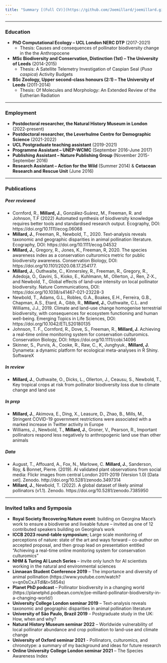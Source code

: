 ```yaml
---
title: "Summary [(Full CV)](https://github.com/Joemillard/joemillard.github.io/blob/main/docs/Joe-Millard_CV.pdf)"
---
```


***

### **Education**
- **PhD Computational Ecology – UCL London NERC DTP** (2017-2021)
  - Thesis: Causes and consequences of pollinator biodiversity change in the the Anthropocene
- **MSc Biodiversity and Conservation, Distinction (1st) – The University of Leeds** (2014-2015)
  - Thesis: A Satellite Telemetry Investigation of Caspian Seal (*Pusa caspica*) Activity Budgets
- **BSc Zoology, Upper second-class honours (2:1) – The University of Leeds** (2011-2014) 
  - Thesis: Of Molecules and Morphology: An Extended Review of the Eutherian Radiation 

***

### **Employment**
- **Postdoctoral researcher, the Natural History Museum in London** (2022-present)
- **Postdoctoral researcher, the Leverhulme Centre for Demographic Science** (2021-2022)
- **UCL Postgraduate teaching assistant** (2019-2021)
- **Programme Assistant – UNEP-WCMC** (September 2016-June 2017) 
- **Publishing Assistant – Nature Publishing Group** (November 2015-September 2016) 
- **Research Assistant – Action for the Wild** (Summer 2014) & **Cetacean Research and Rescue Unit** (June 2016)

***

### **Publications**

##### **Peer reviewed**
- Cornford, R., **Millard, J.**, González‐Suárez, M., Freeman, R. and Johnson, T.F (2022) Automated synthesis of biodiversity knowledge requires better tools and standardised research output. Ecography, DOI: https://doi.org/10.1111/ecog.06068
- **Millard, J.**, Freeman, R., Newbold, T., 2020. Text-analysis reveals taxonomic and geographic disparities in animal pollination literature. Ecography, DOI: https://doi.org/10.1111/ecog.04532  
- **Millard, J.**, Gregory, R., Jones, K., Freeman, R, 2020. The species awareness index as a conservation culturomics metric for public biodiversity awareness. Conservation Biology, DOI: https://doi.org/10.1101/2020.08.17.254177.  
- **Millard, J.**, Outhwaite, C., Kinnersley, R., Freeman, R., Gregory, R., Adedoja, O., Gavini, S., Kioko, E., Kuhlmann, M., Ollerton, J., Ren, Z-X., and Newbold, T., Global effects of land-use intensity on local pollinator biodiversity. Nature Communications, DOI: https://doi.org/10.1038/s41467-021-23228-3
- Newbold, T., Adams, G.L., Robles, G.A., Boakes, E.H., Ferreira, G.B., Chapman, A.S., Etard, A., Gibb, R., **Millard, J.**, Outhwaite, C.L. and Williams, J.J., 2019. Climate and land-use change homogenise terrestrial biodiversity, with consequences for ecosystem functioning and human well-being. Emerging Topics in Life Sciences, DOI: https://doi.org/10.1042/ETLS20180135
- Johnson, T. F., Cornford, R., Dove, S., Freeman, R., **Millard, J.** Achieving a real-time online monitoring system for conservation culturomics. Conservation Biology, DOI: https://doi.org/10.1111/cobi.14096
- Skinner, S., Purvis, A., Cooke, R., Raw, C., K, Junghyuk., **Millard, J.** Dynameta: a dynamic platform for ecological meta-analyses in R Shiny. SoftwareX

##### **In review**
- **Millard, J.**, Outhwaite, O., Dicks, L., Ollerton, J., Ceausu, S., Newbold, T., Key tropical crops at risk from
pollinator biodiversity loss due to climate change and land use

##### **In prep**
- **Millard, J.**, Akimova, E., Ding, X., Leasure, D., Zhao, B., Mills, M., Stringent COVID-19 government
restrictions were associated with a marked increase in Twitter activity in Europe
- Williams, J., Newbold, T., **Millard, J.**, Groner, V., Pearson, R., Important pollinators respond less negatively to anthropogenic land use than other animals

##### **Data**
- August, T., Affouard, A., Fox, N., Marlowe, C. **Millard, J.**, Sanderson, Roy, & Bonnet, Pierre. (2019). AI validated plant observations from social media: Flickr images from central London 2011-2019 (Version 1.0) [Data set]. Zenodo. http://doi.org/10.5281/zenodo.3497314  
- **Millard, J.**, Newbold, T. (2022). A global dataset of likely animal pollinators (v1.1). Zenodo. https://doi.org/10.5281/zenodo.7385950

***

### **Invited talks and Symposia**
- **Royal Society Recovering Nature event**: building on Georgina Mace's work to ensure a biodiverse
and liveable future – invited as one of 12 contributed speakers building on Georgina’s work
- **ICCB 2023 round-table symposium**; Large scale monitoring of perceptions of nature: state of the art
and ways forward – co-author on accepted proposal, and then group lead on presentation entitled
“Achieving a real-time online monitoring system for conservation culturomics”
- **NHM & Turing AI Lunch Series** – invite only lunch for AI scientists working in the natural and
environmental sciences
- **Linnaean Student Conference 2019** – The importance and diversity of animal pollination
(https://www.youtube.com/watch?v=qn0sCxJiTdI&t=5854s)
- **Planet PhD podcast** – Pollinator biodiversity in a changing world
(https://planetphd.podbean.com/e/joe-millard-pollinator-biodiversity-in-a-changing-world/)
- **University College London seminar 2019** – Text-analysis reveals taxonomic and geographic disparities
in animal pollination literature
- **University of São Paulo, Brazil 2019** – Postgraduate study in the UK: How, when and why?
- **Natural History Museum seminar 2022** – Worldwide vulnerability of local pollinator abundance and crop
pollination to land-use and climate change
- **University of Oxford seminar 2021** - Pollinators, culturomics, and chronotype: a summary of my
background and ideas for future research
- **Online University College London seminar 2021** – The Species Awareness Index